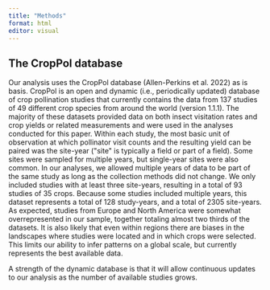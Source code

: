 ```yaml
---
title: "Methods"
format: html
editor: visual
---
```


## The CropPol database

Our analysis uses the CropPol database
(Allen-Perkins et al. 2022) as is basis. CropPol is an open and dynamic (i.e., periodically updated) database of crop pollination studies that currently contains the data from 137 studies of 49 different crop species from around the world (version 1.1.1). The majority of these datasets provided data on both insect visitation rates and crop yields or related measurements and were used in the analyses conducted for this paper. Within each study, the most basic unit of observation at which pollinator visit counts and the resulting yield can be paired was the site-year (\"site\" is typically a field or part of a field). Some sites were sampled for multiple years, but single-year sites were also common. In our analyses, we allowed multiple years of data to be part of the same study as long as the collection methods did not change. We only included studies with at least three site-years, resulting in a total of 93 studies of 35 crops. Because some studies included multiple years, this dataset represents a total of 128 study-years, and a total of 2305 site-years. As expected, studies from Europe and North America were somewhat overrepresented in our sample, together totaling almost two thirds of the datasets. It is also likely that even within regions there are biases in the landscapes where studies were located and in which crops were selected. This limits our ability to infer patterns on a global scale, but currently represents the best available data.

A strength of the dynamic database is that it will allow continuous
updates to our analysis as the number of available studies grows.
